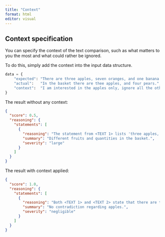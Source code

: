 ```yaml
---
title: "Context"
format: html
editor: visual
---
```


## Context specification

You can specify the context of the text comparison, such as what matters to you 
the most and what could rather be ignored.

To do this, simply add the context into the input data structure.

```python
data = {
    "expected": "There are three apples, seven oranges, and one banana in the basket.",
    "actual":   "In the basket there are thee apples, and four pears.",
    "context":  "I am interested in the apples only, ignore all the other fruits."
}
```

The result without any context:

```json 
{
  "score": 0.5,
  "reasoning": {
    "statements": [
      {
        "reasoning": "The statement from <TEXT 1> lists 'three apples, seven oranges, and one banana' as the contents of the basket. In contrast, <TEXT 2> mentions 'three apples, and four pears' in the basket. There is a direct contradiction regarding the types of fruits and their quantities. <TEXT 1> does not mention pears at all, while <TEXT 2> does not mention the seven oranges and one banana from <TEXT 1>. This is a large contradiction because it involves a significant difference in the facts presented about the basket's contents, which changes the overall context or story of what is in the basket.", 
        "summary": "Different fruits and quantities in the basket.", 
        "severity": "large"
      }
    ]
  }
}
```

The result with context applied:

```json 
{
  "score": 1.0,
  "reasoning": {
    "statements": [
      {
        "reasoning": "Both <TEXT 1> and <TEXT 2> state that there are three apples in the basket. Since the context specifies that only information about apples should be considered, the mention of other fruits in both texts is irrelevant. Therefore, there is no contradiction between the texts concerning the number of apples.", 
        "summary": "No contradiction regarding apples.", 
        "severity": "negligible"
      }
    ]
  }
}
```


